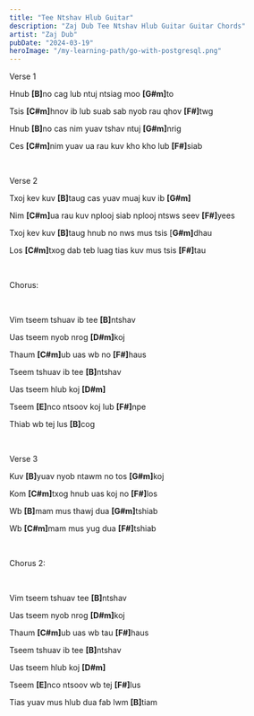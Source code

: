 ```yaml
---
title: "Tee Ntshav Hlub Guitar"
description: "Zaj Dub Tee Ntshav Hlub Guitar Guitar Chords"
artist: "Zaj Dub"
pubDate: "2024-03-19"
heroImage: "/my-learning-path/go-with-postgresql.png"
---
```


Verse 1

Hnub <b>[B]</b>no cag lub ntuj ntsiag moo <b>[G#m]</b>to

Tsis <b>[C#m]</b>hnov ib lub suab sab nyob rau qhov <b>[F#]</b>twg

Hnub <b>[B]</b>no cas nim yuav tshav ntuj <b>[G#m]</b>nrig

Ces <b>[C#m]</b>nim yuav ua rau kuv kho kho lub <b>[F#]</b>siab

<br />

Verse 2

Txoj kev kuv <b>[B]</b>taug cas yuav muaj kuv ib <b>[G#m]</b>

Nim <b>[C#m]</b>ua rau kuv nplooj siab nplooj ntsws seev <b>[F#]</b>yees

Txoj kev kuv <b>[B]</b>taug hnub no nws mus tsis [<b>G#m]</b>dhau

Los <b>[C#m]</b>txog dab teb luag tias kuv mus tsis <b>[F#]</b>tau

<br />

Chorus:

<br />

Vim tseem tshuav ib tee <b>[B]</b>ntshav

Uas tseem nyob nrog <b>[D#m]</b>koj

Thaum <b>[C#m]</b>ub uas wb no <b>[F#]</b>haus

Tseem tshuav ib tee <b>[B]</b>ntshav

Uas tseem hlub koj <b>[D#m]</b>

Tseem <b>[E]</b>nco ntsoov koj lub <b>[F#]</b>npe

Thiab wb tej lus <b>[B]</b>cog

<br />

Verse 3

Kuv <b>[B]</b>yuav nyob ntawm no tos <b>[G#m]</b>koj

Kom <b>[C#m]</b>txog hnub uas koj no <b>[F#]</b>los

Wb <b>[B]</b>mam mus thawj dua <b>[G#m]</b>tshiab

Wb <b>[C#m]</b>mam mus yug dua <b>[F#]</b>tshiab

<br />

Chorus 2:

<br />

Vim tseem tshuav tee <b>[B]</b>ntshav

Uas tseem nyob nrog <b>[D#m]</b>koj

Thaum <b>[C#m]</b>ub uas wb tau <b>[F#]</b>haus

Tseem tshuav ib tee <b>[B]</b>ntshav

Uas tseem hlub koj <b>[D#m]</b>

Tseem <b>[E]</b>nco ntsoov wb tej <b>[F#]</b>lus

Tias yuav mus hlub dua fab lwm <b>[B]</b>tiam
